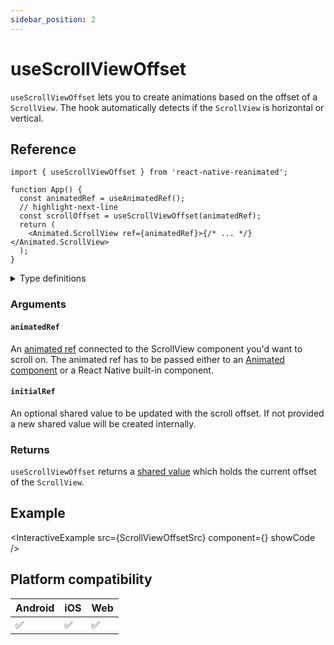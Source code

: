 ```yaml
---
sidebar_position: 2
---
```


# useScrollViewOffset

`useScrollViewOffset` lets you to create animations based on the offset of a `ScrollView`.
The hook automatically detects if the `ScrollView` is horizontal or vertical.

## Reference

```tsx
import { useScrollViewOffset } from 'react-native-reanimated';

function App() {
  const animatedRef = useAnimatedRef();
  // highlight-next-line
  const scrollOffset = useScrollViewOffset(animatedRef);
  return (
    <Animated.ScrollView ref={animatedRef}>{/* ... */}</Animated.ScrollView>
  );
}
```

<details>
<summary>Type definitions</summary>

```typescript
function useScrollViewOffset(
  animatedRef: AnimatedRef<AnimatedScrollView>,
  initialRef?: SharedValue<number>
): SharedValue<number>;
```

</details>

### Arguments

#### `animatedRef`

An [animated ref](/docs/core/useAnimatedRef#returns) connected to the ScrollView component you'd want to scroll on. The animated ref has to be passed either to an [Animated component](/docs/fundamentals/glossary#animated-component) or a React Native built-in component.

#### `initialRef` <Optional/>

An optional shared value to be updated with the scroll offset. If not provided a new shared value will be created internally.

### Returns

`useScrollViewOffset` returns a [shared value](/docs/fundamentals/glossary#shared-value) which holds the current offset of the `ScrollView`.

## Example


<InteractiveExample
  src={ScrollViewOffsetSrc}
  component={<ScrollViewOffset />}
  showCode
/>

## Platform compatibility

<div className="platform-compatibility">

| Android | iOS | Web |
| ------- | --- | --- |
| ✅      | ✅  | ✅  |

</div>
